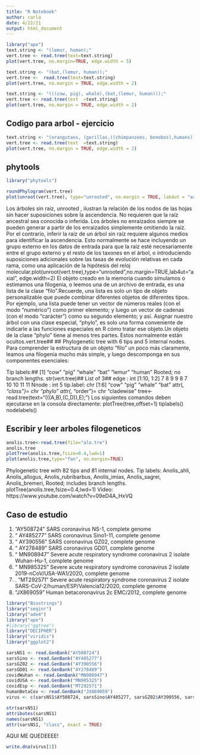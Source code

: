 ```yaml
---
title: "R Notebook"
author: carla
date: 4/22/21
output: html_document
---
```





```r
library("ape")
text.string <- "(lemur, human);"
vert.tree <- read.tree(text=text.string)
plot(vert.tree, no.margin=TRUE, edge.width = 5)
```
```r
text.string <- "(bat,(lemur, human));"
vert.tree <-  read.tree(text=text.string)
plot(vert.tree, no.margin = TRUE, edge.width = 2)
```

```r
text.string <- "(((cow, pig), whale),(bat,(lemur, human)));"
vert.tree <- read.tree(text  =text.string)
plot(vert.tree, no.margin = TRUE, edge.width = 2)
```


## Codigo para arbol - ejercicio
```r
text.string <- "(orangutans, (gorillas,((chimpanzees, bonobos),humans)));"
vert.tree <- read.tree(text  =text.string)
plot(vert.tree, no.margin = TRUE, edge.width = 2)
```
## phytools
```r
library("phytools")
```

```r
roundPhylogram(vert.tree)
plot(unroot(vert.tree), type="unrooted", no.margin = TRUE, lab4ut = "axial", edge.width = 2)
```

Los árboles sin raiz, unrooted , ilustran la relación de los nodos de las hojas sin hacer suposiciones sobre la ascendencia. No requieren que la raíz ancestral sea conocida o inferida. Los árboles no enraizados siempre se pueden generar a partir de los enraizados simplemente omitiendo la raíz. Por el contrario, inferir la raíz de un árbol sin raíz requiere algunos medios para identificar la ascendencia. Esto normalmente se hace incluyendo un grupo externo en los datos de entrada para que la raíz esté necesariamente entre el grupo externo y el resto de los taxones en el árbol, o introduciendo suposiciones adicionales sobre las tasas de evolución relativas en cada rama, como una aplicación de la hipótesis del reloj
molecular.plot(unroot(vert.tree),type="unrooted",no.margin=TRUE,lab4ut="axial", edge.width=2)
El objeto creado en la memoria cuando simulamos o estimamos una filogenia, o leemos una de un archivo de entrada, es una lista de la clase “filo”.Recuerde, una lista es solo un tipo de objeto personalizable que puede combinar diferentes objetos de diferentes tipos. Por ejemplo, una lista puede tener un vector de números reales (con el modo “numérico”) como primer elemento; y luego un vector de cadenas (con el modo “carácter”) como su segundo elemento; y así. Asignar nuestro árbol con una clase especial, “phylo”, es solo una forma conveniente de indicarle a las funciones especiales en R cómo tratar ese objeto.Un objeto de la clase “phylo” tiene al menos tres partes. Estos normalmente están ocultos.vert.tree## ## Phylogenetic tree with 6 tips and 5 internal nodes.
Para comprender la estructura de un objeto “filo” un poco más claramente, leamos una filogenia mucho más simple, y luego descomponga en sus componentes esenciales:

Tip labels:## [1] "cow"   "pig"   "whale" "bat"   "lemur" "human"
Rooted; no branch lengths.
str(vert.tree)## List of 3##
edge     : int [1:10, 1:2] 7 8 9 9 8 7 10 10 11 11
Nnode    : int 5
tip.label: chr [1:6] "cow" "pig" "whale" "bat"
attr(*, "class")= chr "phylo"
attr(*, "order")= chr "cladewise"
tree<-read.tree(text=“(((A,B),(C,D)),E);")
Los siguientes comandos deben ejecutarse en la consola directamente:
plotTree(tree,offset=1)
tiplabels()
nodelabels()


## Escribir y leer arboles filogeneticos
```r
anolis.tree<-read.tree(file="alo.tre")
anolis.tree
plotTree(anolis.tree,fsize=0.4,lwd=1)
plot(anolis.tree,type="fan", no.margin=TRUE)
```
Phylogenetic tree with 82 tips and 81 internal nodes.
Tip labels:
Anolis_ahli, Anolis_allogus, Anolis_rubribarbus, Anolis_imias, Anolis_sagrei, Anolis_bremeri,
Rooted; includes branch lengths.
plotTree(anolis.tree,fsize=0.4,lwd=1)
Video: https://www.youtube.com/watch?v=09eD4A_HxVQ


## Caso de estudio
1. “AY508724” SARS coronavirus NS-1, complete genome
2. “ AY485277” SARS coronavirus Sino1-11, complete genome
3. “ AY390556” SARS coronavirus GZ02, complete genome
4. “ AY278489” SARS coronavirus GD01, complete genome
5. “ MN908947” Severe acute respiratory syndrome coronavirus 2 isolate Wuhan-Hu-1, complete genome
6. “ MN985325” Severe acute respiratory syndrome coronavirus 2 isolate 2019-nCoV/USA-WA1/2020, complete genome
7.  . “MT292571” Severe acute respiratory syndrome coronavirus 2 isolate SARS-CoV-2/human/ESP/Valencia12/2020, complete genome
8.   “JX869059” Human betacoronavirus 2c EMC/2012, complete genome



```r
library("Biostrings")
library("seqinr")
library("ade4")
library("ape")
#library("ggtree")
library("DECIPHER")
library("viridis")
library("ggplot2")
```


```r
sarsNS1 <- read.GenBank("AY508724")
sarsSino <- read.GenBank("AY485277")
sarsGZ02 <- read.GenBank("AY390556")
sarsGD01 <- read.GenBank("AY278489")
covidWuhan <- read.GenBank("MN908947")
covidUSA <- read.GenBank("MN985325")
covidEsp <- read.GenBank("MT292571")
humanBetaCov <- read.GenBank("JX869059")
virus <- c(sarsNS1$AY508724, sarsSino$AY485277, sarsGZ02$AY390556, sarsGD01$AY278489, covidWuhan$MN908947, covidUSA$MN985325, covidEsp$MT292571, humanBetaCov$JX869059)
```

```r
str(sarsNS1)
attributes(sarsNS1)
names(sarsNS1)
attr(sarsNS1, "class", exact = TRUE)
```
AQUI ME QUEDEEEE!
```r
write.dna(virus[1])
```











